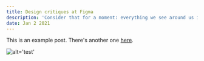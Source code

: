 ```yaml
---
title: Design critiques at Figma
description: 'Consider that for a moment: everything we see around us is assumed to have had a cause and is contingent upon.'
date: Jan 2 2021
---
```


This is an example post. There's another one [here](/posts/example-post).

![alt='test'](https://http://drive.google.com/uc?export=view&id=1x38-bo_LDFazxluWkoxR4hVHdKY7TQrE)
